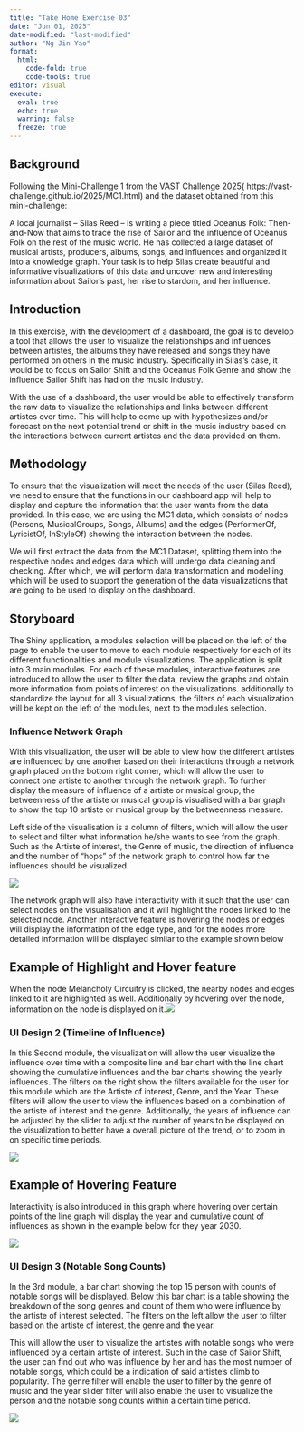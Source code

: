 ```yaml
---
title: "Take Home Exercise 03"
date: "Jun 01, 2025"
date-modified: "last-modified"
author: "Ng Jin Yao"
format: 
  html:
    code-fold: true
    code-tools: true
editor: visual
execute: 
  eval: true
  echo: true
  warning: false
  freeze: true
---
```


## **Background**

Following the Mini-Challenge 1 from the VAST Challenge 2025( https://vast-challenge.github.io/2025/MC1.html) and the dataset obtained from this mini-challenge:

A local journalist – Silas Reed – is writing a piece titled Oceanus Folk: Then-and-Now that aims to trace the rise of Sailor and the influence of Oceanus Folk on the rest of the music world. He has collected a large dataset of musical artists, producers, albums, songs, and influences and organized it into a knowledge graph. Your task is to help Silas create beautiful and informative visualizations of this data and uncover new and interesting information about Sailor’s past, her rise to stardom, and her influence.

## Introduction

In this exercise, with the development of a dashboard, the goal is to develop a tool that allows the user to visualize the relationships and influences between artistes, the albums they have released and songs they have performed on others in the music industry. Specifically in Silas's case, it would be to focus on Sailor Shift and the Oceanus Folk Genre and show the influence Sailor Shift has had on the music industry.

With the use of a dashboard, the user would be able to effectively transform the raw data to visualize the relationships and links between different artistes over time. This will help to come up with hypothesizes and/or forecast on the next potential trend or shift in the music industry based on the interactions between current artistes and the data provided on them.

## Methodology

To ensure that the visualization will meet the needs of the user (Silas Reed), we need to ensure that the functions in our dashboard app will help to display and capture the information that the user wants from the data provided. In this case, we are using the MC1 data, which consists of nodes (Persons, MusicalGroups, Songs, Albums) and the edges (PerformerOf, LyricistOf, InStyleOf) showing the interaction between the nodes.

We will first extract the data from the MC1 Dataset, splitting them into the respective nodes and edges data which will undergo data cleaning and checking. After which, we will perform data transformation and modelling which will be used to support the generation of the data visualizations that are going to be used to display on the dashboard.

## Storyboard

The Shiny application, a modules selection will be placed on the left of the page to enable the user to move to each module respectively for each of its different functionalities and module visualizations. The application is split into 3 main modules. For each of these modules, interactive features are introduced to allow the user to filter the data, review the graphs and obtain more information from points of interest on the visualizations. additionally to standardize the layout for all 3 visualizations, the filters of each visualization will be kept on the left of the modules, next to the modules selection.

### Influence Network Graph

With this visualization, the user will be able to view how the different artistes are influenced by one another based on their interactions through a network graph placed on the bottom right corner, which will allow the user to connect one artiste to another through the network graph. To further display the measure of influence of a artiste or musical group, the betweenness of the artiste or musical group is visualised with a bar graph to show the top 10 artiste or musical group by the betweenness measure.

Left side of the visualisation is a column of filters, which will allow the user to select and filter what information he/she wants to see from the graph. Such as the Artiste of interest, the Genre of music, the direction of influence and the number of "hops" of the network graph to control how far the influences should be visualized.

![](images/clipboard-3649196360.png)

The network graph will also have interactivity with it such that the user can select nodes on the visualisation and it will highlight the nodes linked to the selected node. Another interactive feature is hovering the nodes or edges will display the information of the edge type, and for the nodes more detailed information will be displayed similar to the example shown below

::: callout-note
## Example of Highlight and Hover feature

When the node Melancholy Circuitry is clicked, the nearby nodes and edges linked to it are highlighted as well. Additionally by hovering over the node, information on the node is displayed on it.![](images/clipboard-180618952.png)
:::

### UI Design 2 (Timeline of Influence)

In this Second module, the visualization will allow the user visualize the influence over time with a composite line and bar chart with the line chart showing the cumulative influences and the bar charts showing the yearly influences. The filters on the right show the filters available for the user for this module which are the Artiste of interest, Genre, and the Year. These filters will allow the user to view the influences based on a combination of the artiste of interest and the genre. Additionally, the years of influence can be adjusted by the slider to adjust the number of years to be displayed on the visualization to better have a overall picture of the trend, or to zoom in on specific time periods.

![](images/clipboard-113915747.png)

::: callout-note
## Example of Hovering Feature

Interactivity is also introduced in this graph where hovering over certain points of the line graph will display the year and cumulative count of influences as shown in the example below for they year 2030.

![](images/clipboard-1616804441.png)
:::

### UI Design 3 (Notable Song Counts)

In the 3rd module, a bar chart showing the top 15 person with counts of notable songs will be displayed. Below this bar chart is a table showing the breakdown of the song genres and count of them who were influence by the artiste of interest selected. The filters on the left allow the user to filter based on the artiste of interest, the genre and the year.

This will allow the user to visualize the artistes with notable songs who were influenced by a certain artiste of interest. Such in the case of Sailor Shift, the user can find out who was influence by her and has the most number of notable songs, which could be a indication of said artiste's climb to popularity. The genre filter will enable the user to filter by the genre of music and the year slider filter will also enable the user to visualize the person and the notable song counts within a certain time period.

![](images/clipboard-694240435.png)
